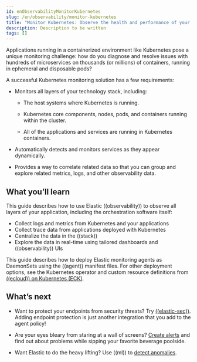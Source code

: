 ```yaml
---
id: enObservabilityMonitorKubernetes
slug: /en/observability/monitor-kubernetes
title: "Monitor Kubernetes: Observe the health and performance of your Kubernetes deployments"
description: Description to be written
tags: []
---
```



<div id="monitor-kubernetes"></div>

Applications running in a containerized environment like Kubernetes pose a
unique monitoring challenge: how do you diagnose and resolve issues with
hundreds of microservices on thousands (or millions) of containers, running
in ephemeral and disposable pods?

A successful Kubernetes monitoring solution has a few requirements:

* Monitors all layers of your technology stack, including:
    * The host systems where Kubernetes is running.
    * Kubernetes core components, nodes, pods, and containers running within
        the cluster.

    * All of the applications and services are running in Kubernetes containers.

* Automatically detects and monitors services as they appear dynamically.

* Provides a way to correlate related data so that you can group and explore
    related metrics, logs, and other observability data.

<div id="what_you’ll_learn"></div>

## What you’ll learn

This guide describes how to use Elastic ((observability)) to observe all layers of
your application, including the orchestration software itself:

* Collect logs and metrics from Kubernetes and your applications
* Collect trace data from applications deployed with Kubernetes
* Centralize the data in the ((stack))
* Explore the data in real-time using tailored dashboards and ((observability)) UIs

This guide describes how to deploy Elastic monitoring agents as DaemonSets using
the ((agent)) manifest files. For other
deployment options, see the Kubernetes operator and custom resource definitions
from [((ecloud)) on Kubernetes (ECK)](((eck-ref))/index.html).

<MonitorK8sMonitorK8sOverview />

<MonitorK8sMonitorK8sIntegration />

<MonitorK8sMonitorK8sLogs />

<MonitorK8sMonitorK8sApplicationPerformance />

<div id="what’s_next"></div>

## What’s next

* Want to protect your endpoints from security threats? Try
    [((elastic-sec))](https://www.elastic.co/security). Adding endpoint protection is
    just another integration that you add to the agent policy!

* Are your eyes bleary from staring at a wall of screens?
    [Create alerts](((observability-guide))/create-alerts.html) and find out about
    problems while sipping your favorite beverage poolside.

* Want Elastic to do the heavy lifting? Use ((ml)) to
    [detect anomalies](((observability-guide))/inspect-log-anomalies.html).


